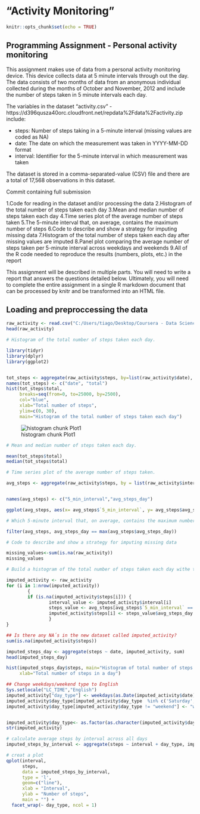 
"Activity Monitoring"
========================================================================================================================================

```{r setup, include=FALSE}
knitr::opts_chunk$set(echo = TRUE)
```

## Programming Assignment - Personal activity monitoring

This assignment makes use of data from a personal activity monitoring device. This device collects data at 5 minute intervals through out the day. The data consists of two months of data from an anonymous individual collected during the months of October and November, 2012 and include the number of steps taken in 5 minute intervals each day.


The variables in the dataset "activity.csv" - https://d396qusza40orc.cloudfront.net/repdata%2Fdata%2Factivity.zip include:

- steps: Number of steps taking in a 5-minute interval (missing values are coded as NA)
- date: The date on which the measurement was taken in YYYY-MM-DD format
- interval: Identifier for the 5-minute interval in which measurement was taken

The dataset is stored in a comma-separated-value (CSV) file and there are a total of 17,568 observations in this dataset.

Commit containing full submission

1.Code for reading in the dataset and/or processing the data
2.Histogram of the total number of steps taken each day
3.Mean and median number of steps taken each day
4.Time series plot of the average number of steps taken
5.The 5-minute interval that, on average, contains the maximum number of steps
6.Code to describe and show a strategy for imputing missing data
7.Histogram of the total number of steps taken each day after missing values are imputed
8.Panel plot comparing the average number of steps taken per 5-minute interval across weekdays and weekends
9.All of the R code needed to reproduce the results (numbers, plots, etc.) in the report


This assignment will be described in multiple parts. You will need to write a report that answers the questions detailed below. Ultimately, you will need to complete the entire assignment in a single R markdown document that can be processed by knitr and be transformed into an HTML file.

## Loading and preproccessing the data
```{r Reading activity csv file}
raw_activity <- read.csv("C:/Users/tiago/Desktop/Coursera - Data Science/ProgrammingAssignment6/activity.csv", sep = ",", header = TRUE)
head(raw_activity)

```

```{r histogram total nr of steps/day}
# Histogram of the total number of steps taken each day.

library(tidyr)
library(dplyr)
library(ggplot2)


tot_steps <- aggregate(raw_activity$steps, by=list(raw_activity$date), FUN=sum, na.rm=TRUE)
names(tot_steps) <- c("date", "total")
hist(tot_steps$total, 
     breaks=seq(from=0, to=25000, by=2500),
     col="blue", 
     xlab="Total number of steps", 
     ylim=c(0, 30), 
     main="Histogram of the total number of steps taken each day")

```
![histogram chunk Plot1](Plot1.png) 

```{r Mean and Median number of steps/day}

# Mean and median number of steps taken each day.

mean(tot_steps$total)
median(tot_steps$total)

```

```{r Plot a time series chart for the avg. number of steps}

# Time series plot of the average number of steps taken.

avg_steps <- aggregate(raw_activity$steps, by = list(raw_activity$interval), FUN = mean, na.rm =TRUE)


names(avg_steps) <- c("5_min_interval","avg_steps_day")

ggplot(avg_steps, aes(x= avg_steps$`5_min_interval`, y= avg_steps$avg_steps_day)) + geom_line(color= "blue") + xlab("5 Minutes Interval") + ylab("avg. steps per day") + ggtitle("Time-series of the average number of steps per intervals")

```
```{r The 5-minute interval that, on average, contains the maximum number of steps}

# Which 5-minute interval that, on average, contains the maximum number of steps

filter(avg_steps, avg_steps_day == max(avg_steps$avg_steps_day))


```

```{r Missing values}

# Code to describe and show a strategy for imputing missing data

missing_values<-sum(is.na(raw_activity))
missing_values

```

```{r Histogram of the total number of steps taken each day after missing values are imputed}

# Build a histogram of the total number of steps taken each day withe the strategy of replacing the mean for the 5 minutes interval where there are missing values.

imputed_activity <- raw_activity
for (i in 1:nrow(imputed_activity)) 
        {
        if (is.na(imputed_activity$steps[i])) {
                interval_value <- imputed_activity$interval[i]
                steps_value <- avg_steps[avg_steps$`5_min_interval` == interval_value,]
                imputed_activity$steps[i] <- steps_value$avg_steps_day
                }
}

## Is there any NA´s in the new dataset called imputed_activity?
sum(is.na(imputed_activity$steps))

imputed_steps_day <- aggregate(steps ~ date, imputed_activity, sum)
head(imputed_steps_day)

hist(imputed_steps_day$steps, main="Histogram of total number of steps per day (imputed)", 
     xlab="Total number of steps in a day")

```

```{r Compare avg number of steps taken every 5 minutes interval across weekdays and weekends}

## Change weekdays/weekend type to English
Sys.setlocale("LC_TIME","English")
imputed_activity["day_type"] <- weekdays(as.Date(imputed_activity$date))
imputed_activity$day_type[imputed_activity$day_type  %in% c('Saturday','Sunday') ] <- "weekend"
imputed_activity$day_type[imputed_activity$day_type != "weekend"] <- "weekday"


imputed_activity$day_type<- as.factor(as.character(imputed_activity$day_type))
str(imputed_activity)


```


```{r Panel plot comparing the average number of steps taken per 5-minute interval across weekdays and weekends }

# calculate average steps by interval across all days
imputed_steps_by_interval <- aggregate(steps ~ interval + day_type, imputed_activity, mean)

# creat a plot
qplot(interval, 
      steps, 
      data = imputed_steps_by_interval, 
      type = 'l', 
      geom=c("line"),
      xlab = "Interval", 
      ylab = "Number of steps", 
      main = "") +
  facet_wrap(~ day_type, ncol = 1)

```










